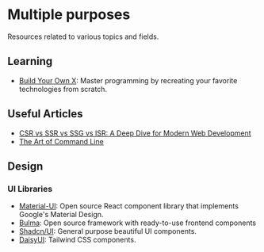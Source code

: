 # Multiple purposes

Resources related to various topics and fields.

## Learning

- [Build Your Own X](https://github.com/codecrafters-io/build-your-own-x): Master programming by recreating your favorite technologies from scratch.

## Useful Articles

- [CSR vs SSR vs SSG vs ISR: A Deep Dive for Modern Web Development](https://dev.to/yugjadvani/csr-vs-ssr-vs-ssg-vs-isr-a-deep-dive-for-modern-web-development-33kl#:~:text=Here's%20a%20quick%20summary%3A,as%20SPAs%2C%20CSR%20is%20perfect.)
- [The Art of Command Line](https://github.com/jlevy/the-art-of-command-line)

## Design

### UI Libraries

- [Material-UI](https://material-ui.com/): Open source React component library that implements Google's Material Design.
- [Bulma](https://bulma.io/): Open source framework with ready-to-use frontend components
- [Shadcn/UI](https://ui.shadcn.com/): General purpose beautiful UI components.
- [DaisyUI](https://daisyui.com/): Tailwind CSS components.